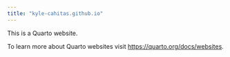 ```yaml
---
title: "kyle-cahitas.github.io"
---
```


This is a Quarto website.

To learn more about Quarto websites visit <https://quarto.org/docs/websites>.

